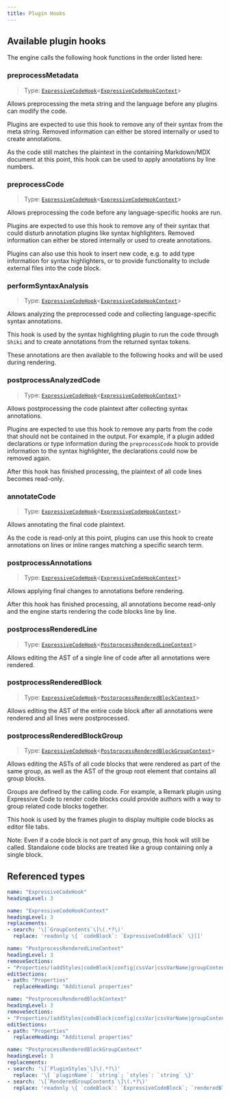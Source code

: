 ```yaml
---
title: Plugin Hooks
---
```


## Available plugin hooks

The engine calls the following hook functions in the order listed here:

<TypeProperties>

### preprocessMetadata

> Type: [`ExpressiveCodeHook`](/api/expressive-code/core/type-aliases/ExpressiveCodeHook/)\<[`ExpressiveCodeHookContext`](/api/expressive-code/core/interfaces/ExpressiveCodeHookContext/)\>

Allows preprocessing the meta string and the language before any plugins can modify the code.

Plugins are expected to use this hook to remove any of their syntax from the meta string. Removed information can either be stored internally or used to create annotations.

As the code still matches the plaintext in the containing Markdown/MDX document at this point, this hook can be used to apply annotations by line numbers.

### preprocessCode

> Type: [`ExpressiveCodeHook`](/api/expressive-code/core/type-aliases/ExpressiveCodeHook/)\<[`ExpressiveCodeHookContext`](/api/expressive-code/core/interfaces/ExpressiveCodeHookContext/)\>

Allows preprocessing the code before any language-specific hooks are run.

Plugins are expected to use this hook to remove any of their syntax that could disturb annotation plugins like syntax highlighters. Removed information can either be stored internally or used to create annotations.

Plugins can also use this hook to insert new code, e.g. to add type information for syntax highlighters, or to provide functionality to include external files into the code block.

### performSyntaxAnalysis

> Type: [`ExpressiveCodeHook`](/api/expressive-code/core/type-aliases/ExpressiveCodeHook/)\<[`ExpressiveCodeHookContext`](/api/expressive-code/core/interfaces/ExpressiveCodeHookContext/)\>

Allows analyzing the preprocessed code and collecting language-specific syntax annotations.

This hook is used by the syntax highlighting plugin to run the code through `Shiki` and to create annotations from the returned syntax tokens.

These annotations are then available to the following hooks and will be used during rendering.

### postprocessAnalyzedCode

> Type: [`ExpressiveCodeHook`](/api/expressive-code/core/type-aliases/ExpressiveCodeHook/)\<[`ExpressiveCodeHookContext`](/api/expressive-code/core/interfaces/ExpressiveCodeHookContext/)\>

Allows postprocessing the code plaintext after collecting syntax annotations.

Plugins are expected to use this hook to remove any parts from the code that should not be contained in the output. For example, if a plugin added declarations or type information during the `preprocessCode` hook to provide information to the syntax highlighter, the declarations could now be removed again.

After this hook has finished processing, the plaintext of all code lines becomes read-only.

### annotateCode

> Type: [`ExpressiveCodeHook`](/api/expressive-code/core/type-aliases/ExpressiveCodeHook/)\<[`ExpressiveCodeHookContext`](/api/expressive-code/core/interfaces/ExpressiveCodeHookContext/)\>

Allows annotating the final code plaintext.

As the code is read-only at this point, plugins can use this hook to create annotations on lines or inline ranges matching a specific search term.

### postprocessAnnotations

> Type: [`ExpressiveCodeHook`](/api/expressive-code/core/type-aliases/ExpressiveCodeHook/)\<[`ExpressiveCodeHookContext`](/api/expressive-code/core/interfaces/ExpressiveCodeHookContext/)\>

Allows applying final changes to annotations before rendering.

After this hook has finished processing, all annotations become read-only and the engine starts rendering the code blocks line by line.

### postprocessRenderedLine

> Type: [`ExpressiveCodeHook`](/api/expressive-code/core/type-aliases/ExpressiveCodeHook/)\<[`PostprocessRenderedLineContext`](/api/expressive-code/core/interfaces/PostprocessRenderedLineContext/)\>

Allows editing the AST of a single line of code after all annotations were rendered.

### postprocessRenderedBlock

> Type: [`ExpressiveCodeHook`](/api/expressive-code/core/type-aliases/ExpressiveCodeHook/)\<[`PostprocessRenderedBlockContext`](/api/expressive-code/core/interfaces/PostprocessRenderedBlockContext/)\>

Allows editing the AST of the entire code block after all annotations were rendered and all lines were postprocessed.

### postprocessRenderedBlockGroup

> Type: [`ExpressiveCodeHook`](/api/expressive-code/core/type-aliases/ExpressiveCodeHook/)\<[`PostprocessRenderedBlockGroupContext`](/api/expressive-code/core/interfaces/PostprocessRenderedBlockGroupContext/)\>

Allows editing the ASTs of all code blocks that were rendered as part of the same group, as well as the AST of the group root element that contains all group blocks.

Groups are defined by the calling code. For example, a Remark plugin using Expressive Code to render code blocks could provide authors with a way to group related code blocks together.

This hook is used by the frames plugin to display multiple code blocks as editor file tabs.

Note: Even if a code block is not part of any group, this hook will still be called. Standalone code blocks are treated like a group containing only a single block.

</TypeProperties>

## Referenced types

````yml include
name: "ExpressiveCodeHook"
headingLevel: 3
````

````yml include
name: "ExpressiveCodeHookContext"
headingLevel: 3
replacements:
- search: '\[`GroupContents`\]\(.*?\)'
  replace: 'readonly \{ `codeBlock`: `ExpressiveCodeBlock` \}[]'
````

````yml include
name: "PostprocessRenderedLineContext"
headingLevel: 3
removeSections:
- "Properties/(addStyles|codeBlock|config|cssVar|cssVarName|groupContents|locale|styleVariants)"
editSections:
- path: "Properties"
  replaceHeading: "Additional properties"
````

````yml include
name: "PostprocessRenderedBlockContext"
headingLevel: 3
removeSections:
- "Properties/(addStyles|codeBlock|config|cssVar|cssVarName|groupContents|locale|styleVariants)"
editSections:
- path: "Properties"
  replaceHeading: "Additional properties"
````

````yml include
name: "PostprocessRenderedBlockGroupContext"
headingLevel: 3
replacements:
- search: '\[`PluginStyles`\]\(.*?\)'
  replace: '\{ `pluginName`: `string`; `styles`: `string` \}'
- search: '\[`RenderedGroupContents`\]\(.*?\)'
  replace: 'readonly \{ `codeBlock`: `ExpressiveCodeBlock`; `renderedBlockAst`: `Element` \}[]'
````
